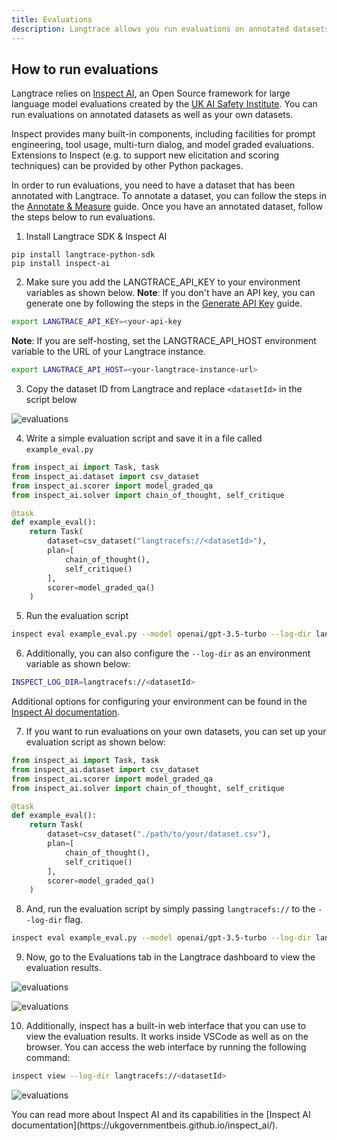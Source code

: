 ```yaml
---
title: Evaluations
description: Langtrace allows you run evaluations on annotated datasets aswell as your own datasets and get insights on the performance of your application.
---
```


## How to run evaluations

Langtrace relies on [Inspect AI](https://ukgovernmentbeis.github.io/inspect_ai/), an Open Source framework for large language model evaluations created by the [UK AI Safety Institute](https://www.gov.uk/government/news/ai-safety-institute-releases-new-ai-safety-evaluations-platform). You can run evaluations on annotated datasets as well as your own datasets.

Inspect provides many built-in components, including facilities for prompt engineering, tool usage, multi-turn dialog, and model graded evaluations. Extensions to Inspect (e.g. to support new elicitation and scoring techniques) can be provided by other Python packages.

In order to run evaluations, you need to have a dataset that has been annotated with Langtrace. To annotate a dataset, you can follow the steps in the [Annotate & Measure](/features/annotations) guide. Once you have an annotated dataset, follow the steps below to run evaluations.

1. Install Langtrace SDK & Inspect AI

```
pip install langtrace-python-sdk
pip install inspect-ai
```

2. Make sure you add the LANGTRACE_API_KEY to your environment variables as shown below. **Note**: If you don't have an API key, you can generate one by following the steps in the [Generate API Key](/quickstart) guide.

```bash
export LANGTRACE_API_KEY=<your-api-key
```

**Note**: If you are self-hosting, set the LANGTRACE_API_HOST environment variable to the URL of your Langtrace instance.

```bash
export LANGTRACE_API_HOST=<your-langtrace-instance-url>
```

3. Copy the dataset ID from Langtrace and replace `<datasetId>` in the script below

![evaluations](/images/evaluations-1.png)

4. Write a simple evaluation script and save it in a file called `example_eval.py`

```python
from inspect_ai import Task, task
from inspect_ai.dataset import csv_dataset
from inspect_ai.scorer import model_graded_qa
from inspect_ai.solver import chain_of_thought, self_critique

@task
def example_eval():
    return Task(
        dataset=csv_dataset("langtracefs://<datasetId>"),
        plan=[
            chain_of_thought(),
            self_critique()
        ],
        scorer=model_graded_qa()
    )

```

5. Run the evaluation script

```bash
inspect eval example_eval.py --model openai/gpt-3.5-turbo --log-dir langtracefs://<datasetId>
```

6. Additionally, you can also configure the `--log-dir` as an environment variable as shown below:

```bash
INSPECT_LOG_DIR=langtracefs://<datasetId>
```

Additional options for configuring your environment can be found in the [Inspect AI documentation](https://ukgovernmentbeis.github.io/inspect_ai/workflow.html#sec-workflow-configuration).

7. If you want to run evaluations on your own datasets, you can set up your evaluation script as shown below:

```python
from inspect_ai import Task, task
from inspect_ai.dataset import csv_dataset
from inspect_ai.scorer import model_graded_qa
from inspect_ai.solver import chain_of_thought, self_critique

@task
def example_eval():
    return Task(
        dataset=csv_dataset("./path/to/your/dataset.csv"),
        plan=[
            chain_of_thought(),
            self_critique()
        ],
        scorer=model_graded_qa()
    )

```

8. And, run the evaluation script by simply passing `langtracefs://` to the `--log-dir` flag.

```bash
inspect eval example_eval.py --model openai/gpt-3.5-turbo --log-dir langtracefs://
```

9. Now, go to the Evaluations tab in the Langtrace dashboard to view the evaluation results.

![evaluations](/images/evaluations-2.png)

![evaluations](/images/evaluations-3.png)

10. Additionally, inspect has a built-in web interface that you can use to view the evaluation results. It works inside VSCode as well as on the browser. You can access the web interface by running the following command:

```bash
inspect view --log-dir langtracefs://<datasetId>
```

![evaluations](/images/inspect-view.png)

<Tip>
  You can read more about Inspect AI and its capabilities in the [Inspect AI
  documentation](https://ukgovernmentbeis.github.io/inspect_ai/).
</Tip>
